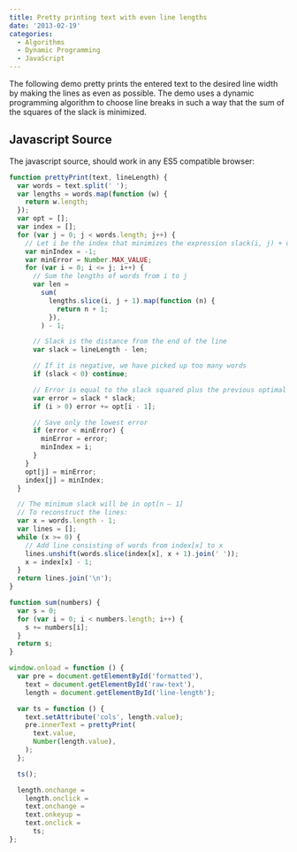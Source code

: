 ```yaml
---
title: Pretty printing text with even line lengths
date: '2013-02-19'
categories:
  - Algorithms
  - Dynamic Programming
  - JavaScript
---
```





The following demo pretty prints the entered text to the desired line width by making the lines as even as possible. The demo uses a dynamic programming algorithm to choose line breaks in such a way that the sum of the squares of the slack is minimized.

<WrapTextExample
  lineLength={46}
  text="Call me Ishmael. Some years ago, never mind how long precisely, having little or no money in my purse, and nothing particular to interest me on shore, I thought I would sail about a little and see the watery part of the world."
/>

## Javascript Source

The javascript source, should work in any ES5 compatible browser:

```javascript
function prettyPrint(text, lineLength) {
  var words = text.split(' ');
  var lengths = words.map(function (w) {
    return w.length;
  });
  var opt = [];
  var index = [];
  for (var j = 0; j < words.length; j++) {
    // Let i be the index that minimizes the expression slack(i, j) + opt[i – 1]
    var minIndex = -1;
    var minError = Number.MAX_VALUE;
    for (var i = 0; i <= j; i++) {
      // Sum the lengths of words from i to j
      var len =
        sum(
          lengths.slice(i, j + 1).map(function (n) {
            return n + 1;
          }),
        ) - 1;

      // Slack is the distance from the end of the line
      var slack = lineLength - len;

      // If it is negative, we have picked up too many words
      if (slack < 0) continue;

      // Error is equal to the slack squared plus the previous optimal error
      var error = slack * slack;
      if (i > 0) error += opt[i - 1];

      // Save only the lowest error
      if (error < minError) {
        minError = error;
        minIndex = i;
      }
    }
    opt[j] = minError;
    index[j] = minIndex;
  }

  // The minimum slack will be in opt[n – 1]
  // To reconstruct the lines:
  var x = words.length - 1;
  var lines = [];
  while (x >= 0) {
    // Add line consisting of words from index[x] to x
    lines.unshift(words.slice(index[x], x + 1).join(' '));
    x = index[x] - 1;
  }
  return lines.join('\n');
}

function sum(numbers) {
  var s = 0;
  for (var i = 0; i < numbers.length; i++) {
    s += numbers[i];
  }
  return s;
}

window.onload = function () {
  var pre = document.getElementById('formatted'),
    text = document.getElementById('raw-text'),
    length = document.getElementById('line-length');

  var ts = function () {
    text.setAttribute('cols', length.value);
    pre.innerText = prettyPrint(
      text.value,
      Number(length.value),
    );
  };

  ts();

  length.onchange =
    length.onclick =
    text.onchange =
    text.onkeyup =
    text.onclick =
      ts;
};
```
